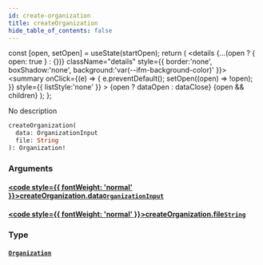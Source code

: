 ```yaml
---
id: create-organization
title: createOrganization
hide_table_of_contents: false
---
```







  const [open, setOpen] = useState(startOpen);
  return (
    <details {...(open ? { open: true } : {})} className="details" style={{ border:'none', boxShadow:'none', background:'var(--ifm-background-color)' }}>
      <summary
        onClick={(e) => {
          e.preventDefault();
          setOpen((open) => !open);
        }}
        style={{ listStyle:'none' }}
      >
      {open ? dataOpen : dataClose}
      </summary>
      {open && children}
    </details>
  );
};




No description


```graphql
createOrganization(
  data: OrganizationInput
  file: String
): Organization!
```


### Arguments

#### [<code style={{ fontWeight: 'normal' }}>createOrganization.<b>data</b></code>](#)<Bullet />[`OrganizationInput`](/schema/inputs/organization-input) <Badge class="secondary" text="input"/>
> 
> 

#### [<code style={{ fontWeight: 'normal' }}>createOrganization.<b>file</b></code>](#)<Bullet />[`String`](/schema/scalars/string) <Badge class="secondary" text="scalar"/>
> 
> 

### Type

#### [`Organization`](/schema/objects/organization) <Badge class="secondary" text="object"/>
> 
> 



